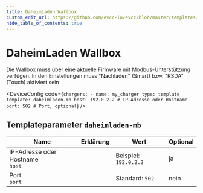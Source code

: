 ```yaml
---
title: DaheimLaden Wallbox
custom_edit_url: https://github.com/evcc-io/evcc/blob/master/templates/definition/charger/daheimladen-mb.yaml
hide_table_of_contents: true
---
```



# DaheimLaden Wallbox

<div className="device-detail-container">
  <div className="device-detail-content">
    <DeviceFeatures features="" />

Die Wallbox muss über eine aktuelle Firmware mit Modbus-Unterstützung verfügen. In den Einstellungen muss "Nachladen" (Smart) bzw. "RSDA" (Touch) aktiviert sein


<DeviceConfig code={`chargers:
    - name: my_charger
      type: template
      template: daheimladen-mb
      host: 192.0.2.2 # IP-Adresse oder Hostname
      port: 502 # Port, optional`}  />
  </div>
  <div className="device-detail-icon">
    <evcc-icon
      type="charger"
      name="daheimladen-wallbox"
      size="400px"
      alt="DaheimLaden Wallbox"
      className="device-detail-icon-img"
    ></evcc-icon>
  </div>
</div>

## Templateparameter `daheimladen-mb`

| Name | Erklärung | Wert | Optional |
|-----------|-----------|------|----------|
| IP-Adresse oder Hostname<br/>`host` |  | Beispiel: `192.0.2.2` | ja |
| Port<br/>`port` |  | Standard: `502` | nein |

